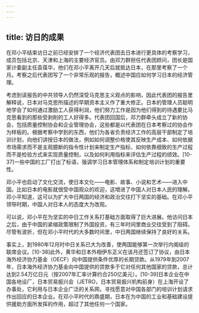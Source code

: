 ```yaml
---
---
---
```

title: 访日的成果
---



在邓小平结束访日之前已经安排了一个经济代表团去日本进行更具体的考察学习，成员包括北京、天津和上海的主要经济官员。由邓力群担任代表团顾问，团长是国家计委副主任袁葆华，他们在邓小平离开几天后就抵达日本，在那里考察了一个月。考察之后代表团写了一个非常乐观的报告，概述中国应如何学习日本的经济管理。

考虑到读报告的中共领导人仍然深受马克思主义观点的影响，因此代表团的报告里解释说，日本对马克思所描述的早期资本主义作了重大修正。日本的管理人员聪明地学会了如何通过激励工人获得利润，他们努力工作是因为他们得到的待遇要比马克思看到的那些受剥削的工人好得多。代表团回国后，邓力群牵头成立了新的协会，包括质量控制协会和企业管理协会，这些都是以代表团在日本考察过的协会作为样板的。根据考察中学到的东西，他们为各省负责经济工作的高层干部制定了培训计划，向他们讲授日本的做法，例如如何调整价格使其反映生产成本、如何依据市场需求而不是主观臆断的指令性计划来制定生产指标、如何依靠细致的生产过程而不是检验方式来实现质量控制，以及如何利用指标来评估生产过程的绩效。[10-37]一些中国的工厂打出了标语，强调学习日本管理体系和制定培训计划的重要性。

邓小平也启动了文化交流，使日本文化——电影、故事、小说和艺术——进入中国。比如日本的电影就很受中国观众的欢迎，这增进了中国人对日本人民的理解。邓小平知道，这可以为扩大中日两国的经济和政治交往打下坚实的基础。在邓小平领导时期，中国人对日本人的态度大为改观。

可以说，邓小平在为坚实的中日工作关系打基础方面取得了巨大进展。他访问日本之后，由于中国的紧缩政策限制了外国投资，有三年时间里商业交往受到了阻碍。尽管有波折，但在邓小平时代的大多数时间里，中日两国继续保持了良好的关系。

事实上，到1980年12月时中日关系已大为改善，使两国能够第一次举行内阁级的联席会议。[10-38]此外，黄华和日本外相伊东正义在该月还签订了协议，由日本海外经济协力基金（OECF）向中国提供条件优厚的长期贷款。从1979年到2007年，日本海外经济协力基金向中国提供的贷款多于它对任何其他国家的贷款，总计达到2.54万亿日元（按2007年汇率计算约合250亿美元）。[10-39]日本企业在中国各地设厂，日本贸易振兴会（JETRO，日本贸易振兴机构前身）在上海开设了办事处，它利用与日本企业广泛的关系网，寻找愿意对中国各部门的培训计划请求作出回应的日本企业。在邓小平时代的鼎盛期，日本在为中国的工业和基础建设提供援助方面所发挥的作用，超过了其他任何一个国家。